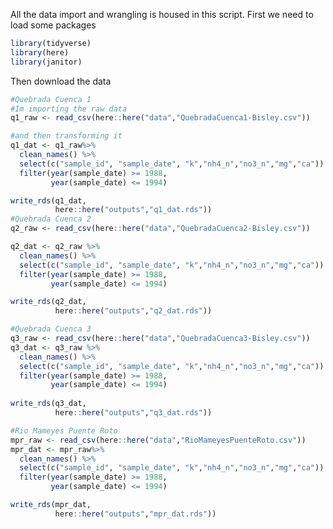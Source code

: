 All the data import and wrangling is housed in this script.
First we need to load some packages 

```r
library(tidyverse)
library(here)
library(janitor)
```

Then download the data
```r
#Quebrada Cuenca 1
#Im importing the raw data
q1_raw <- read_csv(here::here("data","QuebradaCuenca1-Bisley.csv")) 

#and then transforming it
q1_dat <- q1_raw%>% 
  clean_names() %>% 
  select(c("sample_id", "sample_date", "k","nh4_n","no3_n","mg","ca")) %>% 
  filter(year(sample_date) >= 1988,
         year(sample_date) <= 1994)

write_rds(q1_dat,
          here::here("outputs","q1_dat.rds"))
#Quebrada Cuenca 2
q2_raw <- read_csv(here::here("data","QuebradaCuenca2-Bisley.csv")) 

q2_dat <- q2_raw %>% 
  clean_names() %>% 
  select(c("sample_id", "sample_date", "k","nh4_n","no3_n","mg","ca")) %>% 
  filter(year(sample_date) >= 1988,
         year(sample_date) <= 1994)

write_rds(q2_dat,
          here::here("outputs","q2_dat.rds"))

#Quebrada Cuenca 3
q3_raw <- read_csv(here::here("data","QuebradaCuenca3-Bisley.csv")) 
q3_dat <- q3_raw %>% 
  clean_names() %>% 
  select(c("sample_id", "sample_date", "k","nh4_n","no3_n","mg","ca")) %>% 
  filter(year(sample_date) >= 1988,
         year(sample_date) <= 1994)
  
write_rds(q3_dat,
          here::here("outputs","q3_dat.rds"))

#Rio Mameyes Puente Roto
mpr_raw <- read_csv(here::here("data","RioMameyesPuenteRoto.csv")) 
mpr_dat <- mpr_raw%>% 
  clean_names() %>% 
  select(c("sample_id", "sample_date", "k","nh4_n","no3_n","mg","ca")) %>% 
  filter(year(sample_date) >= 1988,
         year(sample_date) <= 1994)

write_rds(mpr_dat,
          here::here("outputs","mpr_dat.rds"))
```
